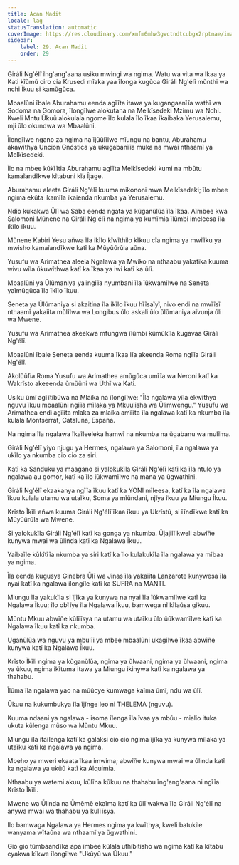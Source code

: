 ```yaml
---
title: Acan Madit
locale: lag
statusTranslation: automatic
coverImage: https://res.cloudinary.com/xmfm6mhw3gwctndtcubgx2rptnae/image/upload/v1741354419/small_cover_la_gran_rebelion_28716e29d2.webp
sidebar:
    label: 29. Acan Madit
    order: 29
---
```

Giráli Ng'élĩ ĩng'ang'aana usiku mwingi wa ngima. Watu wa vita wa Ikaa ya Kati kĩũmũ ciro cia Krusedi mĩaka yaa ĩlonga kugũca Giráli Ng'élĩ mũnthi wa nchi Ĩkuu si kamũgũca.

Mbaalũni ĩbale Aburahamu eenda agĩĩta itawa ya kugangaanĩĩa wathĩ wa Sodoma na Gomora, ĩlongĩlwe alokutana na Melkĩsedeki Mzimu wa Nchi. Kweli Mntu Ũkuũ alokulala ngome ĩlo kulala ĩlo ĩkaa ĩkaibaka Yerusalemu, mji ũlo okundwa wa Mbaalũni.

Ĩlongĩlwe ngano za ngima na ĩjũũlĩlwe mĩungu na bantu, Aburahamu akawĩthya Uncion Gnóstica ya ukugabanĩĩa muka na mwai nthaamĩ ya Melkĩsedeki.

Ĩlo na mbee kũkĩĩtia Aburahamu agĩĩta Melkĩsedeki kumi na mbũtu kamaĩandĩkwe kĩtabuni kĩa Ĩjage.

Aburahamu aleeta Giráli Ng'élĩ kuuma mikononi mwa Melkĩsedeki; ĩlo mbee ngima ekũta ikamĩla ikaienda nkumba ya Yerusalemu.

Ndio kukakwa Ũlĩ wa Saba eenda ngata ya kũganũlũa ĩla ĩkaa. Aĩmbee kwa Salomoni Mũnene na Giráli Ng'élĩ na ngima ya kumĩmia ĩlũmbi imeleesa ĩla ikĩlo ĩkuu.

Mũnene Kabiri Yesu añwa ĩla ikĩlo kĩwĩthilo kĩkuu cĩa ngima ya mwĩĩku ya mwisho kamaĩandĩkwe katĩ ka Mũyũũrũla aũna.

Yusufu wa Arimathea aleela Ngalawa ya Mwiko na nthaabu yakatika kuuma wivu wĩla ũkuwĩthwa katĩ ka ĩkaa ya iwi katĩ ka ũlĩ.

Mbaalũni ya Ũlũmaniya yaiingĩĩa nyumbani ĩla ĩũkwamĩlwe na Seneta yaĩmũgũca ĩla ĩkĩlo ĩkuu.

Seneta ya Ũlũmaniya si akaitina ĩla ikĩlo ĩkuu hĩĩsaĩyĩ, nivo endi na mwĩĩsĩ nthaamĩ yakaiita mũlĩlwa wa Longibus ũlo askali ũlo ũlũmaniya aĩvunja ũli wa Mwene.

Yusufu wa Arimathea akeekwa mfungwa ĩlũmbi kũmũkĩla kugavaa Giráli Ng'élĩ.

Mbaalũni ĩbale Seneta eenda kuuma ĩkaa lĩa akeenda Roma ngĩĩa Giráli Ng'élĩ.

Akolũũfia Roma Yusufu wa Arimathea amũgũca umĩĩa wa Neroni katĩ ka Wakrĩsto akeeenda ũmũũni wa Ũthĩ wa Kati.

Usiku ũmĩ agĩĩtibũwa na Mlaika na ĩlongĩlwe: "Ĩla ngalawa yĩla ekwĩthya nguvu ĩkuu mbaalũni ngĩĩa mĩlaka ya Mkuulisha wa Ũlimwengu." Yusufu wa Arimathea endi agĩĩta mlaka za mlaika amĩĩta ĩla ngalawa katĩ ka nkumba ĩla kulala Montserrat, Cataluña, España.

Na ngima ĩla ngalawa ĩkaĩleeleka hamwĩ na nkumba na ũgabanu wa mulĩma.

Giráli Ng'élĩ yiyo njugu ya Hermes, ngalawa ya Salomoni, ĩla ngalawa ya ukĩlo ya nkumba cio cio za siri.

Katĩ ka Sanduku ya maagano si yalokukĩla Giráli Ng'élĩ katĩ ka ĩla ntulo ya ngalawa au gomor, katĩ ka ĩlo ĩũkwamĩlwe na mana ya ũgwathini.

Giráli Ng'élĩ ekaakanya ngĩĩa ĩkuu katĩ ka YONI mĩleesa, katĩ ka ĩla ngalawa ĩkuu kulala utamu wa utaĩku, Soma ya mĩũndani, njĩya ĩkuu ya Miungu Ĩkuu.

Krĩsto Ĩkĩli añwa kuuma Giráli Ng'élĩ ĩkaa ĩkuu ya Ukrĩstũ, si ĩĩndĩkwe katĩ ka Mũyũũrũla wa Mwene.

Si yalokukĩla Giráli Ng'élĩ katĩ ka gonga ya nkumba. Ũjajilĩ kweli abwĩñe kunywa mwai wa ũlinda katĩ ka Ngalawa Ĩkuu.

Yaibaĩle kũkĩtĩĩa nkumba ya siri katĩ ka ĩlo kulakukĩla ĩla ngalawa ya mĩbaa ya ngima.

Ĩla eenda kugusya Ginebra Ũlĩ wa Jinas ĩla yakaiita Lanzarote kunywesa ĩla nyai katĩ ka ngalawa ilongĩle katĩ ka SUFRA na MANTI.

Miungu ĩla yakukĩla si ĩjĩka ya kunywa na nyai ĩla ĩũkwamĩlwe katĩ ka Ngalawa Ĩkuu; ĩlo obĩĩye ĩla Ngalawa Ĩkuu, bamwega nĩ kĩlaũsa gĩkuu.

Mũntu Mkuu abwĩñe kũlĩĩsya na utamu wa utaĩku ũlo ũũkwamĩlwe katĩ ka Ngalawa ĩkuu katĩ ka nkumba.

Uganũlũa wa nguvu ya mbulĩi ya mbee mbaalũni ukagĩlwe ĩkaa abwĩñe kunywa katĩ ka Ngalawa Ĩkuu.

Krĩsto Ĩkĩli ngima ya kũganũlũa, ngima ya ũlwaani, ngima ya ũlwaani, ngima ya ũkuu, ngima ikĩtuma itawa ya Miungu ikinywa katĩ ka ngalawa ya thahabu.

Ĩlũma ĩla ngalawa yao na mũũcye kumwaga kaĩma ũmĩ, ndu wa ũlĩ.

Ũkuu na kukumbukya ĩla ĩjĩnge leo ni THELEMA (nguvu).

Kuuma ndaani ya ngalawa - isoma ĩlenga ĩla ĩvaa ya mbũu - mialio ituka ukuta kũlenga mũso wa Mũntu Mkuu.

Miungu ĩla itaĩlenga katĩ ka galaksi cio cio ngima ĩjĩka ya kunywa mĩlaka ya utaĩku katĩ ka ngalawa ya ngima.

Mbeho ya mweri ekaata ĩkaa imwima; abwĩñe kunywa mwai wa ũlinda katĩ ka ngalawa ya ukũũ katĩ ka Alquimia.

Nthaabu ya watemi akuu, kũlĩna kũkuu na thahabu ĩng'ang'aana ni ngĩĩa Krĩsto Ĩkĩli.

Mwene wa Ũlinda na Ũmẽmẽ ekaĩma katĩ ka ũlĩ wakwa ĩla Giráli Ng'élĩ na anywa mwai wa thahabu ya kulĩĩsya.

Ilo bamwaga Ngalawa ya Hermes ngima ya kwĩthya, kweli batukile wanyama wĩtaũna wa nthaamĩ ya ũgwathini.

Gio gio tũmbaandĩka apa imbee kũlala uthibitisho wa ngima katĩ ka kĩtabu cyakwa kĩkwe ĩlongĩlwe "Ukũyũ wa Ũkuu."

